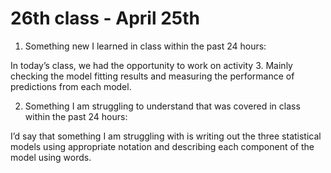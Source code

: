 # 26th class - April 25th {-}

1. Something new I learned in class within the past 24 hours: 

In today's class, we had the opportunity to work on activity 3. Mainly checking the model fitting results and measuring the performance of predictions from each model.


2. Something I am struggling to understand that was covered in class within the past 24 hours:

I'd say that something I am struggling with is writing out the three statistical models using appropriate notation and describing each component of the model using words.





